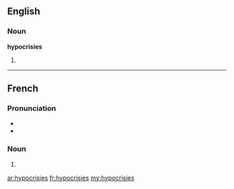 ==English==

===Noun===
'''hypocrisies'''

# {{plural of|[[hypocrisy]]}}

----

==French==

===Pronunciation===
* {{IPA|/i.pɔ.kʁi.zi/|lang=fr}}
* {{homophones|hypocrisie}}

===Noun===
{{infl|fr|plural}} {{f|p}}

# {{plural of|hypocrisie|lang=fr}}

[[ar:hypocrisies]]
[[fr:hypocrisies]]
[[my:hypocrisies]]